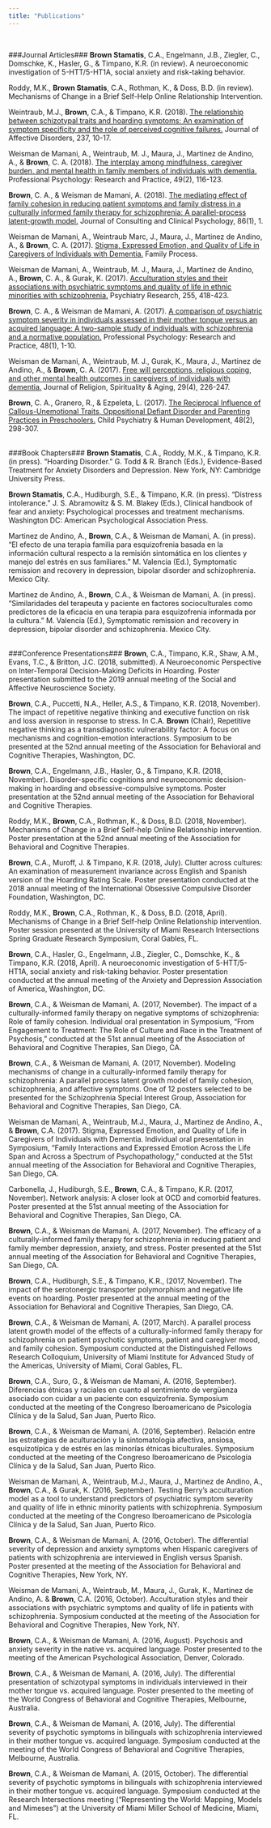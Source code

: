 ```yaml
---
title: "Publications"
---
```

<br/>

###Journal Articles###
**Brown Stamatis**, C.A., Engelmann, J.B., Ziegler, C., Domschke, K., Hasler, G., & Timpano, K.R. (in review). A neuroeconomic investigation of 5-HTT/5-HT1A, social anxiety and risk-taking behavior. 

Roddy, M.K., **Brown Stamatis**, C.A., Rothman, K., & Doss, B.D. (in review). Mechanisms of Change in a 	Brief Self-Help Online Relationship Intervention. 

Weintraub, M.J., **Brown**, C.A., & Timpano, K.R. (2018). [The relationship between schizotypal traits and hoarding symptoms: An examination of symptom specificity and the role of perceived cognitive failures. ](https://www.sciencedirect.com/science/article/pii/S0165032717324357) Journal of Affective Disorders, 237, 10-17.

Weisman de Mamani, A., Weintraub, M. J., Maura, J., Martinez de Andino, A., & **Brown**, C. A. (2018). [The interplay among mindfulness, caregiver burden, and mental health in family members of individuals with dementia. ](http://psycnet.apa.org/record/2018-14402-001) Professional Psychology: Research and Practice, 49(2), 116-123. 

**Brown**, C. A., & Weisman de Mamani, A. (2018). [The mediating effect of family cohesion in reducing patient symptoms and family distress in a culturally informed family therapy for schizophrenia: A parallel-process latent-growth model. ](https://www.ncbi.nlm.nih.gov/pubmed/29172590) Journal of Consulting and Clinical Psychology, 86(1), 1.

Weisman de Mamani, A., Weintraub Marc, J., Maura, J., Martinez de Andino, A., & **Brown**, C. A. (2017). [Stigma, Expressed Emotion, and Quality of Life in Caregivers of Individuals with Dementia. ](https://onlinelibrary.wiley.com/doi/abs/10.1111/famp.12325) Family Process. 

Weisman de Mamani, A., Weintraub, M. J., Maura, J., Martinez de Andino, A., **Brown**, C. A., & Gurak, K. (2017). [Acculturation styles and their associations with psychiatric symptoms and quality of life in ethnic minorities with schizophrenia. ](https://www.sciencedirect.com/science/article/pii/S0165178117302044) Psychiatry Research, 255, 418-423. 

**Brown**, C. A., & Weisman de Mamani, A. (2017). [A comparison of psychiatric symptom severity in individuals assessed in their mother tongue versus an acquired language: A two-sample study of individuals with schizophrenia and a normative population. ](http://psycnet.apa.org/record/2017-04419-001) Professional Psychology: Research and Practice, 48(1), 1-10. 

Weisman de Mamani, A., Weintraub, M. J., Gurak, K., Maura, J., Martinez de Andino, A., & **Brown**, C. A. (2017). [Free will perceptions, religious coping, and other mental health outcomes in caregivers of individuals with dementia. ](https://www.tandfonline.com/doi/abs/10.1080/15528030.2016.1193096) Journal of Religion, Spirituality & Aging, 29(4), 226-247. 

**Brown**, C. A., Granero, R., & Ezpeleta, L. (2017). [The Reciprocal Influence of Callous-Unemotional Traits, Oppositional Defiant Disorder and Parenting Practices in Preschoolers. ](https://link.springer.com/article/10.1007/s10578-016-0641-8) Child Psychiatry & Human Development, 48(2), 298-307. 
<br/><br/>

###Book Chapters###
**Brown Stamatis**, C.A., Roddy, M.K., & Timpano, K.R. (in press). “Hoarding Disorder.” G. Todd & R.	Branch (Eds.), Evidence-Based Treatment for Anxiety Disorders and Depression. New York, NY: Cambridge University Press. 

**Brown Stamatis**, C.A., Hudiburgh, S.E., & Timpano, K.R. (in press). “Distress intolerance.” J. S. Abramowitz & 	S. M. Blakey (Eds.), Clinical handbook of fear and anxiety: Psychological processes and	treatment mechanisms. Washington DC: American Psychological Association Press. 

Martinez de Andino, A., **Brown**, C.A., & Weisman de Mamani, A. (in press). “El efecto de una terapia familia para esquizofrenia basada en la información cultural respecto a la remisión sintomática en 	los clientes y manejo del estrés en sus familiares.” M. Valencia (Ed.), Symptomatic remission and recovery in depression, bipolar disorder and schizophrenia. Mexico City. 

Martinez de Andino, A., **Brown**, C.A., & Weisman de Mamani, A. (in press). “Similaridades del 	terapeuta y paciente en factores socioculturales como predictores de la eficacia en una terapia para esquizofrenia informada por la cultura.” M. Valencia (Ed.), Symptomatic remission and recovery in depression, bipolar disorder and schizophrenia. Mexico City.
<br/><br/>

###Conference Presentations###
**Brown**, C.A., Timpano, K.R., Shaw, A.M., Evans, T.C., & Britton, J.C. (2018, submitted). A Neuroeconomic Perspective on Inter-Temporal Decision-Making Deficits in Hoarding. Poster presentation submitted to the 2019 annual meeting of the Social and Affective Neuroscience Society. 

**Brown**, C.A., Puccetti, N.A., Heller, A.S., & Timpano, K.R. (2018, November). The impact of repetitive 	negative thinking and executive function on risk and loss aversion in response to stress. In C.A. **Brown** (Chair), Repetitive negative thinking as a transdiagnostic vulnerability factor: A focus on	mechanisms and cognition-emotion interactions. Symposium to be presented at the 52nd annual	meeting of the Association for Behavioral and Cognitive Therapies, Washington, DC.

**Brown**, C.A., Engelmann, J.B., Hasler, G., & Timpano, K.R. (2018, November). Disorder-specific 	cognitions and neuroeconomic decision-making in hoarding and 	obsessive-compulsive symptoms. Poster presentation at the 52nd annual meeting of the Association for Behavioral and Cognitive Therapies.

Roddy, M.K., **Brown**, C.A., Rothman, K., & Doss, B.D. (2018, November). Mechanisms of Change in a Brief Self-help Online Relationship intervention. Poster presentation at the 52nd annual meeting of	the Association for Behavioral and Cognitive Therapies.

**Brown**, C.A., Muroff, J. & Timpano, K.R. (2018, July). Clutter across cultures: An examination of 	measurement invariance across English and Spanish version of the Hoarding Rating Scale. Poster presentation conducted at the 2018 annual meeting of the International Obsessive 	Compulsive Disorder Foundation, Washington, DC.

Roddy, M.K., **Brown**, C.A., Rothman, K., & Doss, B.D. (2018, April). Mechanisms of Change in a Brief 	Self-help Online Relationship intervention. Poster session presented at the University of Miami 	Research Intersections Spring Graduate Research Symposium, Coral Gables, FL.

**Brown**, C.A., Hasler, G., Engelmann, J.B., Ziegler, C., Domschke, K., & Timpano, K.R. (2018, April). A 	neuroeconomic investigation of 5-HTT/5-HT1A, social anxiety and risk-taking behavior. Poster presentation conducted at the annual meeting of the Anxiety and Depression Association of America, Washington, DC.

**Brown**, C.A., & Weisman de Mamani, A. (2017, November). The impact of a culturally-informed family	therapy on negative symptoms of schizophrenia: Role of family cohesion. Individual oral 	presentation in Symposium, “From Engagement to Treatment: The Role of Culture and Race in 	the Treatment of Psychosis,” conducted at the 51st annual meeting of the Association of 	Behavioral and Cognitive Therapies, San Diego, CA.

**Brown**, C.A., & Weisman de Mamani, A. (2017, November). Modeling mechanisms of change in a culturally-informed family therapy for schizophrenia: A parallel process latent growth model of family cohesion, schizophrenia, and affective symptoms. One of 12 posters selected to be 	presented for the Schizophrenia Special Interest Group, Association for Behavioral and Cognitive 	Therapies, San Diego, CA.

Weisman de Mamani, A., Weintraub, M.J., Maura, J., Martinez de Andino, A., & **Brown**, C.A. (2017). Stigma, Expressed Emotion, and Quality of Life in Caregivers of Individuals with Dementia. Individual oral presentation in Symposium, “Family Interactions and Expressed Emotion Across the Life Span and Across a Spectrum of Psychopathology,” conducted at the 51st annual meeting of the Association for Behavioral and Cognitive Therapies, San Diego, CA.

Carbonella, J., Hudiburgh, S.E., **Brown**, C.A., & Timpano, K.R. (2017, November). Network analysis: A closer look at OCD and comorbid features. Poster presented at the 51st annual meeting of the Association for Behavioral and Cognitive Therapies, San Diego, CA.

**Brown**, C.A., & Weisman de Mamani, A. (2017, November). The efficacy of a culturally-informed family therapy for schizophrenia in reducing patient and family member depression, anxiety, and stress. Poster presented at the 51st annual meeting of the Association for Behavioral and Cognitive 	Therapies, San Diego, CA.

**Brown**, C.A., Hudiburgh, S.E., & Timpano, K.R., (2017, November). The impact of the serotonergic	transporter polymorphism and negative life events on hoarding. Poster presented at the annual meeting of the Association for Behavioral and Cognitive Therapies, San Diego, CA.

**Brown**, C.A., & Weisman de Mamani, A. (2017, March). A parallel process latent growth model of the	effects of a culturally-informed family therapy for schizophrenia on patient psychotic symptoms, patient and caregiver mood, and family cohesion. Symposium conducted at the Distinguished	Fellows Research Colloquium, University of Miami Institute for Advanced Study of the	Americas, University of Miami, Coral Gables, FL.

**Brown**, C.A., Suro, G., & Weisman de Mamani, A. (2016, September). Diferencias étnicas y raciales en cuanto al sentimiento de vergüenza asociado con cuidar a un paciente con esquizofrenia. Symposium conducted at the meeting of the Congreso Iberoamericano de Psicología Clínica y de	la Salud, San Juan, Puerto Rico.

**Brown**, C.A., & Weisman de Mamani, A. (2016, September). Relación entre las estrategias de aculturación y la sintomatología afectiva, ansiosa, esquizotípica y de estrés en las minorías étnicas biculturales. Symposium conducted at the meeting of the Congreso Iberoamericano de Psicología Clínica y de la Salud, San Juan, Puerto Rico.

Weisman de Mamani, A., Weintraub, M.J., Maura, J., Martinez de Andino, A., **Brown**, C.A., & Gurak, K. (2016, September). Testing Berry’s acculturation model as a tool to understand predictors of	psychiatric symptom severity and quality of life in ethnic minority patients with schizophrenia. Symposium conducted at the meeting of the Congreso Iberoamericano de Psicología Clínica y de la Salud, San Juan, Puerto Rico.

**Brown**, C.A., & Weisman de Mamani, A. (2016, October). The differential severity of depression and anxiety 	symptoms when Hispanic caregivers of patients with schizophrenia are interviewed in	English versus Spanish. Poster presented at the meeting of the Association for Behavioral and Cognitive Therapies, New York, NY.

Weisman de Mamani, A., Weintraub, M., Maura, J., Gurak, K., Martinez de Andino, A. & **Brown**, C.A. (2016, October). Acculturation styles and their associations with psychiatric symptoms and quality of life in patients with schizophrenia. Symposium conducted at the meeting of the Association for Behavioral and Cognitive Therapies, New York, NY.

**Brown**, C.A., & Weisman de Mamani, A. (2016, August). Psychosis and anxiety severity in the native vs.	acquired language. Poster presented to the meeting of the American Psychological Association, Denver, Colorado.

**Brown**, C.A., & Weisman de Mamani, A. (2016, July). The differential presentation of schizotypal symptoms in individuals interviewed in their mother tongue vs. acquired language. Poster presented to the meeting of the World Congress of Behavioral and Cognitive Therapies, Melbourne, Australia. 

**Brown**, C.A., & Weisman de Mamani, A. (2016, July). The differential severity of psychotic symptoms in bilinguals with schizophrenia interviewed in their mother tongue vs. acquired language. Symposium conducted at the meeting of the World Congress of Behavioral and Cognitive 	Therapies, Melbourne, Australia. 

**Brown**, C.A., & Weisman de Mamani, A. (2015, October). The differential severity of psychotic	symptoms in bilinguals with schizophrenia interviewed in their mother tongue vs. acquired language. Symposium conducted at the Research Intersections meeting (“Representing the	World: Mapping, Models and Mimeses”) at the University of Miami Miller School of Medicine, Miami, FL.
